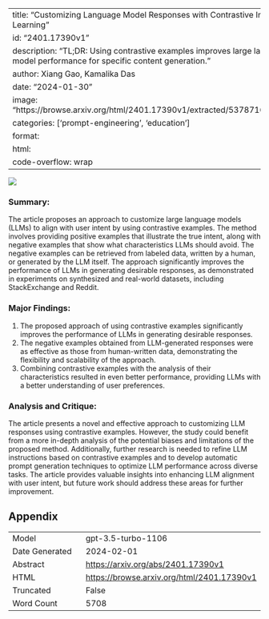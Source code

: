 
---
title: "Customizing Language Model Responses with Contrastive In-Context Learning"
id: "2401.17390v1"
description: "TL;DR: Using contrastive examples improves large language model performance for specific content generation."
author: Xiang Gao, Kamalika Das
date: "2024-01-30"
image: "https://browse.arxiv.org/html/2401.17390v1/extracted/5378716/intro.png"
categories: ['prompt-engineering', 'education']
format:
  html:
    code-overflow: wrap
---

![](https://browse.arxiv.org/html/2401.17390v1/extracted/5378716/intro.png)

### **Summary:**
The article proposes an approach to customize large language models (LLMs) to align with user intent by using contrastive examples. The method involves providing positive examples that illustrate the true intent, along with negative examples that show what characteristics LLMs should avoid. The negative examples can be retrieved from labeled data, written by a human, or generated by the LLM itself. The approach significantly improves the performance of LLMs in generating desirable responses, as demonstrated in experiments on synthesized and real-world datasets, including StackExchange and Reddit.

### Major Findings:
1. The proposed approach of using contrastive examples significantly improves the performance of LLMs in generating desirable responses.
2. The negative examples obtained from LLM-generated responses were as effective as those from human-written data, demonstrating the flexibility and scalability of the approach.
3. Combining contrastive examples with the analysis of their characteristics resulted in even better performance, providing LLMs with a better understanding of user preferences.

### Analysis and Critique:
The article presents a novel and effective approach to customizing LLM responses using contrastive examples. However, the study could benefit from a more in-depth analysis of the potential biases and limitations of the proposed method. Additionally, further research is needed to refine LLM instructions based on contrastive examples and to develop automatic prompt generation techniques to optimize LLM performance across diverse tasks. The article provides valuable insights into enhancing LLM alignment with user intent, but future work should address these areas for further improvement.

## Appendix

|          |          |
|----------|----------|
| Model     | gpt-3.5-turbo-1106       |
| Date Generated     | 2024-02-01       |
| Abstract | [https://arxiv.org/abs/2401.17390v1](https://arxiv.org/abs/2401.17390v1)        |
| HTML     | [https://browse.arxiv.org/html/2401.17390v1](https://browse.arxiv.org/html/2401.17390v1)       |
| Truncated       | False       |
| Word Count       | 5708       |